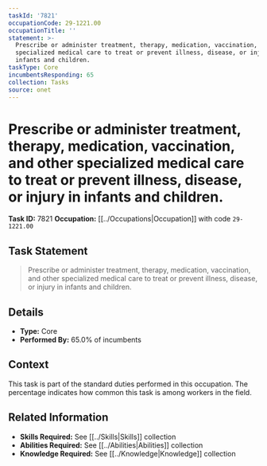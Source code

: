 ```yaml
---
taskId: '7821'
occupationCode: 29-1221.00
occupationTitle: ''
statement: >-
  Prescribe or administer treatment, therapy, medication, vaccination, and other
  specialized medical care to treat or prevent illness, disease, or injury in
  infants and children.
taskType: Core
incumbentsResponding: 65
collection: Tasks
source: onet
---
```

# Prescribe or administer treatment, therapy, medication, vaccination, and other specialized medical care to treat or prevent illness, disease, or injury in infants and children.

**Task ID:** 7821
**Occupation:** [[../Occupations|Occupation]] with code `29-1221.00`

## Task Statement

> Prescribe or administer treatment, therapy, medication, vaccination, and other specialized medical care to treat or prevent illness, disease, or injury in infants and children.

## Details

- **Type:** Core
- **Performed By:** 65.0% of incumbents

## Context

This task is part of the standard duties performed in this occupation. The percentage indicates how common this task is among workers in the field.

## Related Information

- **Skills Required:** See [[../Skills|Skills]] collection
- **Abilities Required:** See [[../Abilities|Abilities]] collection
- **Knowledge Required:** See [[../Knowledge|Knowledge]] collection
